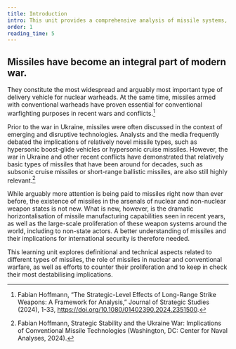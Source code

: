 ```yaml
---
title: Introduction
intro: This unit provides a comprehensive analysis of missile systems, encompassing technical specifications, strategic implications, and political ramifications. It examines proliferation dynamics, including dual-use technologies and the evolving landscape of missile development.
order: 1
reading_time: 5
---
```


## Missiles have become an integral part of modern war.


<Figure
  src="HNLMS_De_Zeven_Provincien_fires_Harpoon_missile_(cropped).jpg"
  alt="The Dutch frigate De Zeven Provinciën (F802) fires an AGM-84 Harpoon"
  size="medium"
  caption="The Dutch frigate De Zeven Provinciën (F802) fires an AGM-84 Harpoon"
  credit="Dutch Ministry of Defence CC0 1.0/Wikimedia"
  license="CC0 1.0"
></Figure>

They constitute the most widespread and arguably most important type of delivery vehicle for nuclear warheads. At the same time, missiles armed with conventional warheads have proven essential for conventional warfighting purposes in recent wars and conflicts.[^1]

Prior to the war in Ukraine, missiles were often discussed in the context of emerging and disruptive technologies. Analysts and the media frequently debated the implications of relatively novel missile types, such as hypersonic boost-glide vehicles or hypersonic cruise missiles. However, the war in Ukraine and other recent conflicts have demonstrated that relatively basic types of missiles that have been around for decades, such as subsonic cruise missiles or short-range ballistic missiles, are also still highly relevant.[^2]

<Figure
  src="Iskander-M_ballistic_missile_with_cluster_warhead_wreckage_02.jpg"
  alt="Remnants of a Russian Iskander-M ballistic missile with cluster warhead shot down over Kramatorsk, Ukraine"
  size="medium"
  caption="Remnants of a Russian Iskander-M ballistic missile with cluster warhead shot down over Kramatorsk, Ukraine"
  credit="National Police of Ukraine (npu.gov.ua), CC BY 4.0"
  license="CC BY 4.0"
></Figure>

While arguably more attention is being paid to missiles right now than ever before, the existence of missiles in the arsenals of nuclear and non-nuclear weapon states is not new. What is new, however, is the dramatic horizontalisation of missile manufacturing capabilities seen in recent years, as well as the large-scale proliferation of these weapon systems around the world, including to non-state actors. A better understanding of missiles and their implications for international security is therefore needed.

This learning unit explores definitional and technical aspects related to different types of missiles, the role of missiles in nuclear and conventional warfare, as well as efforts to counter their proliferation and to keep in check their most destabilising implications.


[^1]:Fabian Hoffmann, “The Strategic-Level Effects of Long-Range Strike Weapons: A Framework for Analysis,” Journal of Strategic Studies (2024), 1-33, https://doi.org/10.1080/01402390.2024.2351500.
[^2]:Fabian Hoffmann, Strategic Stability and the Ukraine War: Implications of Conventional Missile Technologies (Washington, DC: Center for Naval Analyses, 2024).
